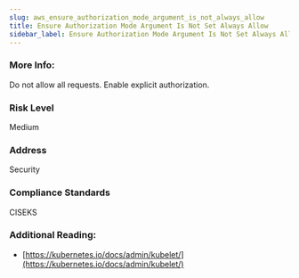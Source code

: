 ```yaml
---
slug: aws_ensure_authorization_mode_argument_is_not_always_allow
title: Ensure Authorization Mode Argument Is Not Set Always Allow
sidebar_label: Ensure Authorization Mode Argument Is Not Set Always Allow
---
```


### More Info:

Do not allow all requests. Enable explicit authorization.

### Risk Level

Medium

### Address

Security

### Compliance Standards

CISEKS

### Additional Reading:

- [https://kubernetes.io/docs/admin/kubelet/](https://kubernetes.io/docs/admin/kubelet/) 

